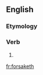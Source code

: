 ==English==

===Etymology===
{{suﬃx|forsake|eth}}

===Verb===
{{en-verb form}}

# {{archaic third-person singular of|forsake}}

[[fr:forsaketh]]
